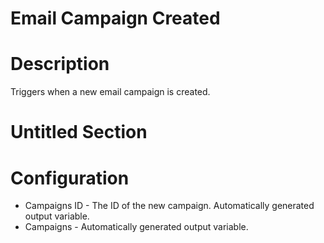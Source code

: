 ﻿# Email Campaign Created

# Description

Triggers when a new email campaign is created.

# Untitled Section

# Configuration







* Campaigns ID - The ID of the new campaign. Automatically generated output variable.
* Campaigns - Automatically generated output variable.
